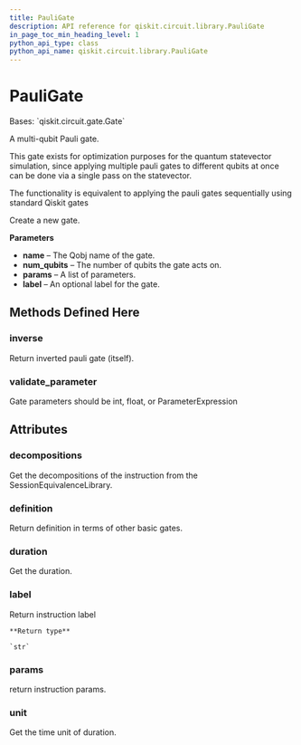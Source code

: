 ```yaml
---
title: PauliGate
description: API reference for qiskit.circuit.library.PauliGate
in_page_toc_min_heading_level: 1
python_api_type: class
python_api_name: qiskit.circuit.library.PauliGate
---
```


# PauliGate

<Class id="qiskit.circuit.library.PauliGate" isDedicatedPage={true} github="https://github.com/qiskit/qiskit/tree/stable/0.18/qiskit/circuit/library/generalized_gates/pauli.py" signature="PauliGate(label)">
  Bases: `qiskit.circuit.gate.Gate`

  A multi-qubit Pauli gate.

  This gate exists for optimization purposes for the quantum statevector simulation, since applying multiple pauli gates to different qubits at once can be done via a single pass on the statevector.

  The functionality is equivalent to applying the pauli gates sequentially using standard Qiskit gates

  Create a new gate.

  **Parameters**

  *   **name** – The Qobj name of the gate.
  *   **num\_qubits** – The number of qubits the gate acts on.
  *   **params** – A list of parameters.
  *   **label** – An optional label for the gate.

  ## Methods Defined Here

  ### inverse

  <Function id="qiskit.circuit.library.PauliGate.inverse" name="inverse" signature="PauliGate.inverse()">
    Return inverted pauli gate (itself).
  </Function>

  ### validate\_parameter

  <Function id="qiskit.circuit.library.PauliGate.validate_parameter" name="validate_parameter" signature="PauliGate.validate_parameter(parameter)">
    Gate parameters should be int, float, or ParameterExpression
  </Function>

  ## Attributes

  ### decompositions

  <Attribute id="qiskit.circuit.library.PauliGate.decompositions" name="decompositions">
    Get the decompositions of the instruction from the SessionEquivalenceLibrary.
  </Attribute>

  ### definition

  <Attribute id="qiskit.circuit.library.PauliGate.definition" name="definition">
    Return definition in terms of other basic gates.
  </Attribute>

  ### duration

  <Attribute id="qiskit.circuit.library.PauliGate.duration" name="duration">
    Get the duration.
  </Attribute>

  ### label

  <Attribute id="qiskit.circuit.library.PauliGate.label" name="label">
    Return instruction label

    **Return type**

    `str`
  </Attribute>

  ### params

  <Attribute id="qiskit.circuit.library.PauliGate.params" name="params">
    return instruction params.
  </Attribute>

  ### unit

  <Attribute id="qiskit.circuit.library.PauliGate.unit" name="unit">
    Get the time unit of duration.
  </Attribute>
</Class>

